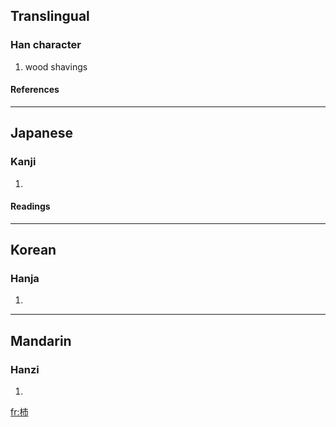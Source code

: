 ==Translingual==
===Han character===
{{Han char|rn=75|rad=木|as=04|sn=8|four=|canj=木十月 (DJB)}}
# wood shavings
====References====
{{Han ref|kx=0513.080|dkj=14496|dj=0899.050|hdz=21165.050|uh=676E|ud=26478}}

----
==Japanese==
===Kanji===
{{ja-kanji|grade=|rs=木04}}
# {{defn|Japanese}} 
====Readings====
{{ja-readings|on=[[はい]] (hai)|kun=[[こけら]] (kokera)}}

----
==Korean==
===Hanja===
{{ko-hanja|hangeul=폐|eumhun=|rv=pye|mr=p'ye|y=phyey}}
# {{defn|Korean}}

----
==Mandarin==
===Hanzi===
{{cmn-hanzi|pin=[[bèi]] (bei4), [[fèi]] (fei4)|wg=pei<sup>4</sup>, fei<sup>4</sup>}}
# {{defn|Mandarin}}

[[fr:杮]]